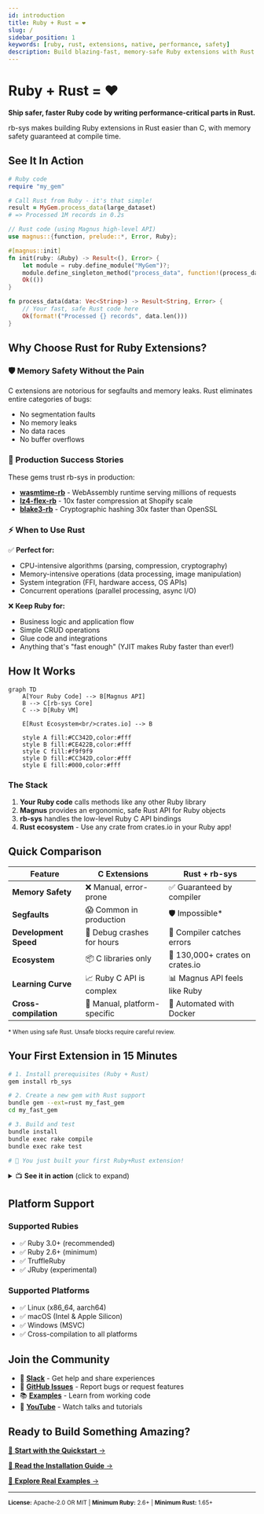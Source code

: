 ```yaml
---
id: introduction
title: Ruby + Rust = ❤️
slug: /
sidebar_position: 1
keywords: [ruby, rust, extensions, native, performance, safety]
description: Build blazing-fast, memory-safe Ruby extensions with Rust. Get started in 15 minutes with rb-sys.
---
```


# Ruby + Rust = ❤️

**Ship safer, faster Ruby code by writing performance-critical parts in Rust.**

rb-sys makes building Ruby extensions in Rust easier than C, with memory safety guaranteed at compile time.

## See It In Action

```ruby
# Ruby code
require "my_gem"

# Call Rust from Ruby - it's that simple!
result = MyGem.process_data(large_dataset)
# => Processed 1M records in 0.2s
```

```rust
// Rust code (using Magnus high-level API)
use magnus::{function, prelude::*, Error, Ruby};

#[magnus::init]
fn init(ruby: &Ruby) -> Result<(), Error> {
    let module = ruby.define_module("MyGem")?;
    module.define_singleton_method("process_data", function!(process_data, 1))?;
    Ok(())
}

fn process_data(data: Vec<String>) -> Result<String, Error> {
    // Your fast, safe Rust code here
    Ok(format!("Processed {} records", data.len()))
}
```

## Why Choose Rust for Ruby Extensions?

### 🛡️ Memory Safety Without the Pain

C extensions are notorious for segfaults and memory leaks. Rust eliminates entire categories of bugs:

- No segmentation faults
- No memory leaks
- No data races
- No buffer overflows

### 🚀 Production Success Stories

These gems trust rb-sys in production:

- **[wasmtime-rb](https://github.com/bytecodealliance/wasmtime-rb)** - WebAssembly runtime serving millions of requests
- **[lz4-flex-rb](https://github.com/Shopify/lz4-flex-rb)** - 10x faster compression at Shopify scale
- **[blake3-rb](https://github.com/Shopify/blake3-rb)** - Cryptographic hashing 30x faster than OpenSSL

### ⚡ When to Use Rust

✅ **Perfect for:**
- CPU-intensive algorithms (parsing, compression, cryptography)
- Memory-intensive operations (data processing, image manipulation)
- System integration (FFI, hardware access, OS APIs)
- Concurrent operations (parallel processing, async I/O)

❌ **Keep Ruby for:**
- Business logic and application flow
- Simple CRUD operations
- Glue code and integrations
- Anything that's "fast enough" (YJIT makes Ruby faster than ever!)

## How It Works

```mermaid
graph TD
    A[Your Ruby Code] --> B[Magnus API]
    B --> C[rb-sys Core]
    C --> D[Ruby VM]
    
    E[Rust Ecosystem<br/>crates.io] --> B
    
    style A fill:#CC342D,color:#fff
    style B fill:#CE422B,color:#fff
    style C fill:#f9f9f9
    style D fill:#CC342D,color:#fff
    style E fill:#000,color:#fff
```

### The Stack

1. **Your Ruby code** calls methods like any other Ruby library
2. **Magnus** provides an ergonomic, safe Rust API for Ruby objects
3. **rb-sys** handles the low-level Ruby C API bindings
4. **Rust ecosystem** - Use any crate from crates.io in your Ruby app!

## Quick Comparison

<table className="comparison-table">
<thead>
<tr>
<th>Feature</th>
<th>C Extensions</th>
<th>Rust + rb-sys</th>
</tr>
</thead>
<tbody>
<tr>
<td><strong>Memory Safety</strong></td>
<td>❌ Manual, error-prone</td>
<td>✅ Guaranteed by compiler</td>
</tr>
<tr>
<td><strong>Segfaults</strong></td>
<td>😱 Common in production</td>
<td>🛡️ Impossible*</td>
</tr>
<tr>
<td><strong>Development Speed</strong></td>
<td>🐌 Debug crashes for hours</td>
<td>🚀 Compiler catches errors</td>
</tr>
<tr>
<td><strong>Ecosystem</strong></td>
<td>📦 C libraries only</td>
<td>🎁 130,000+ crates on crates.io</td>
</tr>
<tr>
<td><strong>Learning Curve</strong></td>
<td>📈 Ruby C API is complex</td>
<td>📊 Magnus API feels like Ruby</td>
</tr>
<tr>
<td><strong>Cross-compilation</strong></td>
<td>🔧 Manual, platform-specific</td>
<td>🐳 Automated with Docker</td>
</tr>
</tbody>
</table>

<small>* When using safe Rust. Unsafe blocks require careful review.</small>

## Your First Extension in 15 Minutes

```bash
# 1. Install prerequisites (Ruby + Rust)
gem install rb_sys

# 2. Create a new gem with Rust support
bundle gem --ext=rust my_fast_gem
cd my_fast_gem

# 3. Build and test
bundle install
bundle exec rake compile
bundle exec rake test

# 🎉 You just built your first Ruby+Rust extension!
```

<details>
<summary>📺 <strong>See it in action</strong> (click to expand)</summary>

```bash
$ bundle exec bin/console
irb> MyFastGem.hello
=> "Hello from Rust!"
```

</details>

## Platform Support

### Supported Rubies
- ✅ Ruby 3.0+ (recommended)
- ✅ Ruby 2.6+ (minimum)
- ✅ TruffleRuby
- ✅ JRuby (experimental)

### Supported Platforms
- ✅ Linux (x86_64, aarch64)
- ✅ macOS (Intel & Apple Silicon)
- ✅ Windows (MSVC)
- ✅ Cross-compilation to all platforms

## Join the Community

<div className="community-links">

- 💬 **[Slack](https://join.slack.com/t/oxidize-rb/shared_invite/zt-16zv5tqte-Vi7WfzxCesdo2TqF_RYBCw)** - Get help and share experiences
- 🐛 **[GitHub Issues](https://github.com/oxidize-rb/rb-sys/issues)** - Report bugs or request features
- 📚 **[Examples](https://github.com/oxidize-rb/examples)** - Learn from working code
- 🎥 **[YouTube](https://www.youtube.com/watch?v=HT2JivOZ9zI)** - Watch talks and tutorials

</div>

## Ready to Build Something Amazing?

<div className="cta-buttons">

[🚀 **Start with the Quickstart** →](quick-start)

[📖 **Read the Installation Guide** →](getting-started)

[🔬 **Explore Real Examples** →](examples)

</div>

---

<small>

**License:** Apache-2.0 OR MIT | **Minimum Ruby:** 2.6+ | **Minimum Rust:** 1.65+

</small>